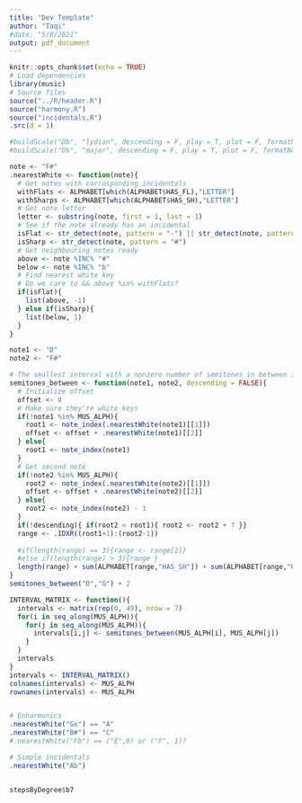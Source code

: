 ```yaml
---
title: "Dev Template"
author: "Taqi"
#date: "5/8/2021"
output: pdf_document
---
```


```r
knitr::opts_chunk$set(echo = TRUE)
# Load dependencies
library(music)
# Source files
source("../R/header.R")
source("harmony.R")
source("incidentals.R")
.src(d = 1)
```

```r
#buildScale("Db", "lydian", descending = F, play = T, plot = F, formatNotation = T)
#buildScale("Db", "major", descending = F, play = T, plot = F, formatNotation = T)
```

```r
note <- "F#"
.nearestWhite <- function(note){
  # Get notes with corrosponding incidentals
  withFlats <- ALPHABET[which(ALPHABET$HAS_FL),"LETTER"]
  withSharps <- ALPHABET[which(ALPHABET$HAS_SH),"LETTER"]
  # Get note letter
  letter <- substring(note, first = 1, last = 1)
  # See if the note already has an incidental
  isFlat <- str_detect(note, pattern = "-") || str_detect(note, pattern = "b")
  isSharp <- str_detect(note, pattern = "#")
  # Get neighbouring notes ready
  above <- note %INC% "#"
  below <- note %INC% "b"
  # Find nearest white key
  # Do we care to && above %in% withFlats?
  if(isFlat){ 
    list(above, -1)
  } else if(isSharp){
    list(below, 1)
  }
}
```

```r
note1 <- "D"
note2 <- "F#"
```


```r
# The smallest interval with a nonzero number of semitones in between is M2
semitones_between <- function(note1, note2, descending = FALSE){
  # Initialize offset
  offset <- 0
  # Make sure they're white keys
  if(!note1 %in% MUS_ALPH){
    root1 <- note_index(.nearestWhite(note1)[[1]])
    offset <- offset + .nearestWhite(note1)[[2]]
  } else{
    root1 <- note_index(note1)
  }
  # Get second note
  if(!note2 %in% MUS_ALPH){
    root2 <- note_index(.nearestWhite(note2)[[1]])
    offset <- offset + .nearestWhite(note2)[[2]]
  } else{
    root2 <- note_index(note2) - 1
  }
  if(!descending){ if(root2 < root1){ root2 <- root2 + 7 }}
  range <- .IDXR((root1+1):(root2-1))
  
  #if(length(range) == 3){range <- range[2]}
  #else if(length(range) > 3){range }
  length(range) + sum(ALPHABET[range,"HAS_SH"]) + sum(ALPHABET[range,"HAS_FL"]) + offset
}
semitones_between("D","G") + 2
```

```r
INTERVAL_MATRIX <- function(){
  intervals <- matrix(rep(0, 49), nrow = 7)
  for(i in seq_along(MUS_ALPH)){
    for(j in seq_along(MUS_ALPH)){
      intervals[i,j] <- semitones_between(MUS_ALPH[i], MUS_ALPH[j])
    }
  }
  intervals
}
intervals <- INTERVAL_MATRIX()
colnames(intervals) <- MUS_ALPH
rownames(intervals) <- MUS_ALPH
```

```r

```

```r
# Enharmonics
.nearestWhite("Gx") == "A"
.nearestWhite("B#") == "C"
#.nearestWhite("Fb") == ("E",0) or ("F", 1)?

# Simple incidentals
.nearestWhite("Ab")
```


```r

```


```r
stepsByDegree$b7
```

